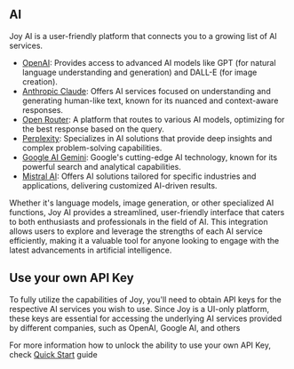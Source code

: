 ## AI

Joy AI is a user-friendly platform that connects you to a growing list of AI services. 

- [OpenAI](https://openai.com/): Provides access to advanced AI models like GPT (for natural language understanding and generation) and DALL-E (for image creation).
- [Anthropic Claude](https://claude.ai/): Offers AI services focused on understanding and generating human-like text, known for its nuanced and context-aware responses.
- [Open Router](https://openrouter.ai/): A platform that routes to various AI models, optimizing for the best response based on the query.
- [Perplexity](https://www.perplexity.ai/): Specializes in AI solutions that provide deep insights and complex problem-solving capabilities.
- [Google AI Gemini](https://deepmind.google/technologies/gemini/#introduction): Google's cutting-edge AI technology, known for its powerful search and analytical capabilities.
- [Mistral AI](https://mistral.ai/): Offers AI solutions tailored for specific industries and applications, delivering customized AI-driven results.

Whether it's language models, image generation, or other specialized AI functions, Joy AI provides a streamlined, user-friendly interface that caters to both enthusiasts and professionals in the field of AI. This integration allows users to explore and leverage the strengths of each AI service efficiently, making it a valuable tool for anyone looking to engage with the latest advancements in artificial intelligence.

## Use your own API Key

To fully utilize the capabilities of Joy, you'll need to obtain API keys for the respective AI services you wish to use. Since Joy is a UI-only platform, these keys are essential for accessing the underlying AI services provided by different companies, such as OpenAI, Google AI, and others

For more information how to unlock the ability to use your own API Key, check [Quick Start](http://docs.indiegoodies.com/joy/quick-start) guide